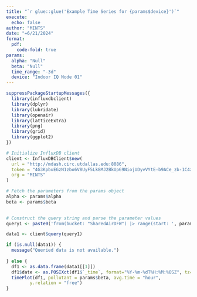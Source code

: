 ```yaml
---
title: "`r glue::glue('Example Time Series for {params$device}')`"
execute:
  echo: false
author: "MINTS"
date: "=6/21/2024"
format: 
  pdf:
    code-fold: true
params: 
  alpha: "Null"
  beta: "Null"
  time_range: "-3d"
  device: "Indoor IQ Node 01"
---
```

```r
suppressPackageStartupMessages({
  library(influxdbclient)  
  library(dplyr)
  library(lubridate)
  library(openair)
  library(latticeExtra)
  library(png)
  library(grid)
  library(ggplot2)
})

# Initialize InfluxDB client
client <- InfluxDBClient$new(
  url = "http://mdash.circ.utdallas.edu:8086",
  token = "4G3KpbuEGzN1zbo6V8UyF5Lk8MJ2BkUp69NiojUDyvVYtE-b9ACe_zb-1C4zkYYFB3431Tno7WMt3PAa4HVpMw==",
  org = "MINTS"
)

# Fetch the parameters from the params object
alpha <- params$alpha
beta <- params$beta
  

# Construct the query string and parse the parameter values
query1 <- paste0('from(bucket: "SharedAirDFW") |> range(start: ', params$time_range, ') |> filter(fn: (r) => r["_measurement"] == "', alpha, '") |> filter(fn: (r) => r["_field"] == "', beta, '") |> filter(fn: (r) => r["device_name"] == "', params$device, '") |> pivot(rowKey:["_time"], columnKey: ["_field"], valueColumn: "_value") |> drop(columns: ["_start", "_stop"])')

data1 <- client$query(query1)

if (is.null(data1)) {
  message("Queried data is not available.")
  
} else {
  df1 <- as.data.frame(data1[[1]])
  df1$date <- as.POSIXct(df1$`_time`, format="%Y-%m-%dT%H:%M:%OSZ", tz="UTC")
  timePlot(df1, pollutant = params$beta, avg.time = "hour",
         y.relation = "free")
}
  
```
